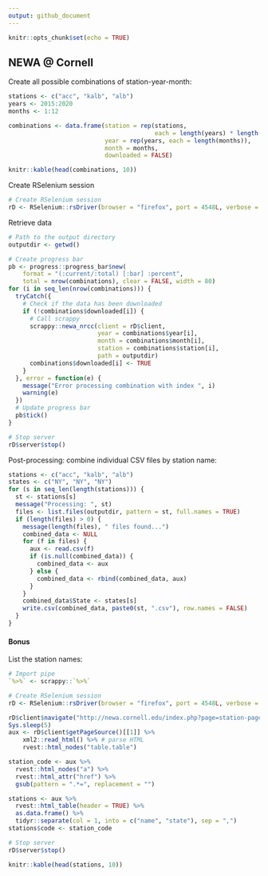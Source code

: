 ```yaml
---
output: github_document
---
```


```r
knitr::opts_chunk$set(echo = TRUE)
```

## NEWA @ Cornell

Create all possible combinations of station-year-month:
```r
stations <- c("acc", "kalb", "alb")
years <- 2015:2020
months <- 1:12

combinations <- data.frame(station = rep(stations,
                                         each = length(years) * length(months)),
                           year = rep(years, each = length(months)),
                           month = months,
                           downloaded = FALSE)
```

```r
knitr::kable(head(combinations, 10))
```


Create RSelenium session
```r
# Create RSelenium session
rD <- RSelenium::rsDriver(browser = "firefox", port = 4548L, verbose = FALSE)
```

Retrieve data
```r
# Path to the output directory
outputdir <- getwd()

# Create progress bar
pb <- progress::progress_bar$new(
    format = "(:current/:total) [:bar] :percent",
    total = nrow(combinations), clear = FALSE, width = 80)
for (i in seq_len(nrow(combinations))) {
  tryCatch({
    # Check if the data has been downloaded
    if (!combinations$downloaded[i]) {
      # Call scrappy
      scrappy::newa_nrcc(client = rD$client,
                         year = combinations$year[i],
                         month = combinations$month[i],
                         station = combinations$station[i],
                         path = outputdir)
      combinations$downloaded[i] <- TRUE
    }
  }, error = function(e) {
    message("Error processing combination with index ", i)
    warning(e)
  })
  # Update progress bar
  pb$tick()
}

# Stop server
rD$server$stop()
```

Post-processing: combine individual CSV files by station name:
```r
stations <- c("acc", "kalb", "alb")
states <- c("NY", "NY", "NY")
for (s in seq_len(length(stations))) {
  st <- stations[s]
  message("Processing: ", st)
  files <- list.files(outputdir, pattern = st, full.names = TRUE)
  if (length(files) > 0) {
    message(length(files), " files found...")
    combined_data <- NULL
    for (f in files) {
      aux <- read.csv(f)
      if (is.null(combined_data)) {
        combined_data <- aux
      } else {
        combined_data <- rbind(combined_data, aux)
      }
    }
    combined_data$State <- states[s]
    write.csv(combined_data, paste0(st, ".csv"), row.names = FALSE)
  }
}
```

#### Bonus
List the station names:

```r
# Import pipe
`%>%` <- scrappy::`%>%`

# Create RSelenium session
rD <- RSelenium::rsDriver(browser = "firefox", port = 4548L, verbose = FALSE)

rD$client$navigate("http://newa.cornell.edu/index.php?page=station-pages")
Sys.sleep(5)
aux <- rD$client$getPageSource()[[1]] %>%
    xml2::read_html() %>% # parse HTML
    rvest::html_nodes("table.table")

station_code <- aux %>%
  rvest::html_nodes("a") %>%
  rvest::html_attr("href") %>%
  gsub(pattern = ".*=", replacement = "")

stations <- aux %>%
  rvest::html_table(header = TRUE) %>%
  as.data.frame() %>%
  tidyr::separate(col = 1, into = c("name", "state"), sep = ",")
stations$code <- station_code

# Stop server
rD$server$stop()
```

```r
knitr::kable(head(stations, 10))
```
